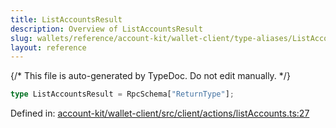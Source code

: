 ```yaml
---
title: ListAccountsResult
description: Overview of ListAccountsResult
slug: wallets/reference/account-kit/wallet-client/type-aliases/ListAccountsResult
layout: reference
---
```


{/* This file is auto-generated by TypeDoc. Do not edit manually. */}

```ts
type ListAccountsResult = RpcSchema["ReturnType"];
```

Defined in: [account-kit/wallet-client/src/client/actions/listAccounts.ts:27](https://github.com/alchemyplatform/aa-sdk/blob/17aad1f572375d42a06c7e3238078a88a435d459/account-kit/wallet-client/src/client/actions/listAccounts.ts#L27)

